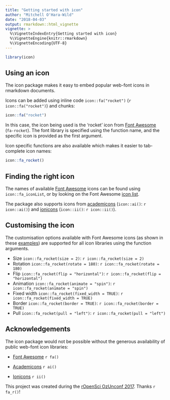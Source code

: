 ```yaml
---
title: "Getting started with icon"
author: "Mitchell O'Hara-Wild"
date: "2018-04-03"
output: rmarkdown::html_vignette
vignette: >
  %\VignetteIndexEntry{Getting started with icon}
  %\VignetteEngine{knitr::rmarkdown}
  %\VignetteEncoding{UTF-8}
---
```


```r
library(icon)
```

## Using an icon

The icon package makes it easy to embed popular web-font icons in rmarkdown documents.

Icons can be added using inline code `icon::fa("rocket")` (`r icon::fa("rocket")`) and chunks:

```r
icon::fa("rocket")
```

In this case, the icon being used is the 'rocket' icon from [Font Awesome](https://fontawesome.com/) (`fa-rocket`). The font library is specified using the function name, and the specific icon is provided as the first argument. 

Icon specific functions are also available which makes it easier to tab-complete icon names:

```r
icon::fa_rocket()
```


## Finding the right icon

The names of available [Font Awesome](https://fontawesome.com/) icons can be found using `icon::fa_iconList`, or by looking on the Font Awesome [icon list](https://fontawesome.com/v4.7.0/icons/).

The package also supports icons from [academicons](http://jpswalsh.github.io/academicons/) (`icon::ai()`: `r icon::ai()`) and [ionicons](http://ionicons.com/) (`icon::ii()`: `r icon::ii()`).

## Customising the icon

The customisation options available with Font Awesome icons (as shown in these [examples](https://fontawesome.com/v4.7.0/examples/)) are supported for all icon libraries using the function arguments.

* Size `icon::fa_rocket(size = 2)`: `r icon::fa_rocket(size = 2)`
* Rotation `icon::fa_rocket(rotate = 180)`: `r icon::fa_rocket(rotate = 180)`
* Flip `icon::fa_rocket(flip = "horizontal")`: `r icon::fa_rocket(flip = "horizontal")`
* Animation `icon::fa_rocket(animate = "spin")`: `r icon::fa_rocket(animate = "spin")`
* Fixed width `icon::fa_rocket(fixed_width = TRUE)`: `r icon::fa_rocket(fixed_width = TRUE)`
* Border `icon::fa_rocket(border = TRUE)`: `r icon::fa_rocket(border = TRUE)`
* Pull `icon::fa_rocket(pull = "left")`: `r icon::fa_rocket(pull = "left")`

## Acknowledgements

The icon package would not be possible without the generous availability of public web-font icon libraries:

* [Font Awesome](http://fontawesome.io) `r fa()`

* [Academicons](http://jpswalsh.github.io/academicons/) `r ai()`

* [Ionicons](http://ionicons.com) `r ii()`

This project was created during the [rOpenSci OzUnconf 2017](http://ozunconf17.ropensci.org). Thanks `r fa_r()`!
